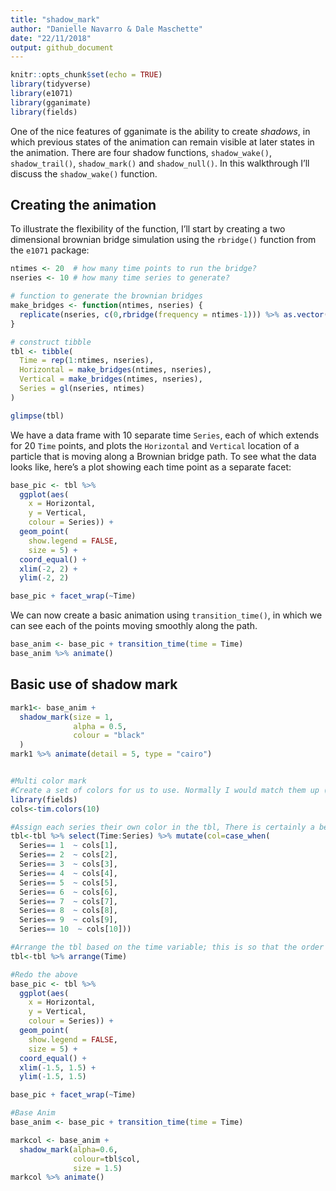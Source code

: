 ```yaml
---
title: "shadow_mark"
author: "Danielle Navarro & Dale Maschette"
date: "22/11/2018"
output: github_document
---
```


```r
knitr::opts_chunk$set(echo = TRUE)
library(tidyverse)
library(e1071)
library(gganimate)
library(fields)
```


One of the nice features of gganimate is the ability to create *shadows*, in which previous states of the animation can remain visible at later states in the animation. There are four shadow functions, `shadow_wake()`, `shadow_trail()`, `shadow_mark()` and `shadow_null()`. In this walkthrough I'll discuss the `shadow_wake()` function. 


## Creating the animation

To illustrate the flexibility of the function, I'll start by creating a two dimensional brownian bridge simulation using the `rbridge()` function from the `e1071` package:

```r
ntimes <- 20  # how many time points to run the bridge?
nseries <- 10 # how many time series to generate?

# function to generate the brownian bridges
make_bridges <- function(ntimes, nseries) {
  replicate(nseries, c(0,rbridge(frequency = ntimes-1))) %>% as.vector()
}

# construct tibble
tbl <- tibble(
  Time = rep(1:ntimes, nseries),
  Horizontal = make_bridges(ntimes, nseries),
  Vertical = make_bridges(ntimes, nseries),
  Series = gl(nseries, ntimes)
)

glimpse(tbl)
```

We have a data frame with 10 separate time `Series`, each of which extends for 20 `Time` points, and plots the `Horizontal` and `Vertical` location of a particle that is moving along a Brownian bridge path. To see what the data looks like, here's a plot showing each time point as a separate facet:

```r
base_pic <- tbl %>%
  ggplot(aes(
    x = Horizontal, 
    y = Vertical, 
    colour = Series)) + 
  geom_point(
    show.legend = FALSE,
    size = 5) + 
  coord_equal() + 
  xlim(-2, 2) + 
  ylim(-2, 2)

base_pic + facet_wrap(~Time)
```

We can now create a basic animation using `transition_time()`, in which we can see each of the points moving smoothly along the path. 

```r
base_anim <- base_pic + transition_time(time = Time) 
base_anim %>% animate()
```

## Basic use of shadow mark

```r
mark1<- base_anim + 
  shadow_mark(size = 1, 
              alpha = 0.5,
              colour = "black"
  )
mark1 %>% animate(detail = 5, type = "cairo")


#Multi color mark
#Create a set of colors for us to use. Normally I would match them up (red with light red ect.) but for this example we wont. 
library(fields)
cols<-tim.colors(10)

#Assign each series their own color in the tbl, There is certainly a better way to do this; but I don't know it. 
tbl<-tbl %>% select(Time:Series) %>% mutate(col=case_when(
  Series== 1  ~ cols[1],
  Series== 2  ~ cols[2],
  Series== 3  ~ cols[3],
  Series== 4  ~ cols[4],
  Series== 5  ~ cols[5],
  Series== 6  ~ cols[6],
  Series== 7  ~ cols[7],
  Series== 8  ~ cols[8],
  Series== 9  ~ cols[9],
  Series== 10  ~ cols[10]))

#Arrange the tbl based on the time variable; this is so that the order of the color column matches the order gganimate will turn your data into. 
tbl<-tbl %>% arrange(Time)

#Redo the above
base_pic <- tbl %>%
  ggplot(aes(
    x = Horizontal, 
    y = Vertical, 
    colour = Series)) + 
  geom_point(
    show.legend = FALSE,
    size = 5) + 
  coord_equal() + 
  xlim(-1.5, 1.5) + 
  ylim(-1.5, 1.5)

base_pic + facet_wrap(~Time)

#Base Anim
base_anim <- base_pic + transition_time(time = Time) 

markcol <- base_anim + 
  shadow_mark(alpha=0.6, 
              colour=tbl$col, 
              size = 1.5)
markcol %>% animate()
```

